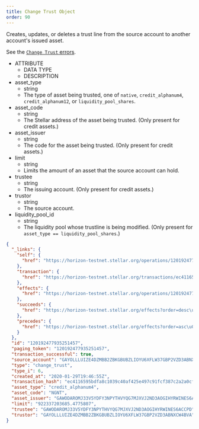 ```yaml
---
title: Change Trust Object
order: 90
---
```



Creates, updates, or deletes a trust line from the source account to another account's issued asset.

See the [`Change Trust` errors](../../../errors/result-codes/operation-specific/change-trust.mdx).

<AttributeTable>

- ATTRIBUTE
  - DATA TYPE
  - DESCRIPTION
- asset_type
  - string
  - The type of asset being trusted, one of `native`, `credit_alphanum4`, `credit_alphanum12`, or `liquidity_pool_shares`.
- asset_code
  - string
  - The Stellar address of the asset being trusted. (Only present for credit assets.)
- asset_issuer
  - string
  - The code for the asset being trusted. (Only present for credit assets.)
- limit
  - string
  - Limits the amount of an asset that the source account can hold.
- trustee
  - string
  - The issuing account. (Only present for credit assets.)
- trustor
  - string
  - The source account.
- liquidity_pool_id
  - string
  - The liquidity pool whose trustline is being modified. (Only present for `asset_type == liquidity_pool_shares`.)

</AttributeTable>

<ExampleResponse>

```json
{
  "_links": {
    "self": {
      "href": "https://horizon-testnet.stellar.org/operations/120192477935251457"
    },
    "transaction": {
      "href": "https://horizon-testnet.stellar.org/transactions/ec4116595bdfa8c1039c40af425e497c91fcf387c2a2a0cfa1f3bf64733f1f23"
    },
    "effects": {
      "href": "https://horizon-testnet.stellar.org/operations/120192477935251457/effects"
    },
    "succeeds": {
      "href": "https://horizon-testnet.stellar.org/effects?order=desc\u0026cursor=120192477935251457"
    },
    "precedes": {
      "href": "https://horizon-testnet.stellar.org/effects?order=asc\u0026cursor=120192477935251457"
    }
  },
  "id": "120192477935251457",
  "paging_token": "120192477935251457",
  "transaction_successful": true,
  "source_account": "GAYOLLLUIZE4DZMBB2ZBKGBUBZLIOYU6XFLW37GBP2VZD3ABNXCW4BVA",
  "type": "change_trust",
  "type_i": 6,
  "created_at": "2020-01-29T19:46:55Z",
  "transaction_hash": "ec4116595bdfa8c1039c40af425e497c91fcf387c2a2a0cfa1f3bf64733f1f23",
  "asset_type": "credit_alphanum4",
  "asset_code": "NGNT",
  "asset_issuer": "GAWODAROMJ33V5YDFY3NPYTHVYQG7MJXVJ2ND3AOGIHYRWINES6ACCPD",
  "limit": "922337203685.4775807",
  "trustee": "GAWODAROMJ33V5YDFY3NPYTHVYQG7MJXVJ2ND3AOGIHYRWINES6ACCPD",
  "trustor": "GAYOLLLUIZE4DZMBB2ZBKGBUBZLIOYU6XFLW37GBP2VZD3ABNXCW4BVA"
}
```

</ExampleResponse>
